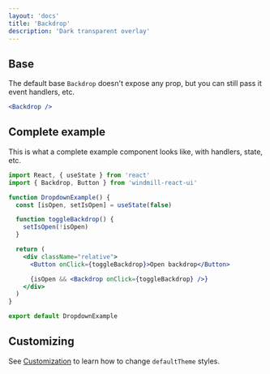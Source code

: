 ```yaml
---
layout: 'docs'
title: 'Backdrop'
description: 'Dark transparent overlay'
---
```



## Base

The default base `Backdrop` doesn't expose any prop, but you can still pass it event handlers, etc.

<BackdropExample />

```jsx
<Backdrop />
```

## Complete example

This is what a complete example component looks like, with handlers, state, etc.

```jsx title=BackdropExample.js
import React, { useState } from 'react'
import { Backdrop, Button } from 'windmill-react-ui'

function DropdownExample() {
  const [isOpen, setIsOpen] = useState(false)

  function toggleBackdrop() {
    setIsOpen(!isOpen)
  }

  return (
    <div className="relative">
      <Button onClick={toggleBackdrop}>Open backdrop</Button>

      {isOpen && <Backdrop onClick={toggleBackdrop} />}
    </div>
  )
}

export default DropdownExample
```

## Customizing

See [Customization](../customization) to learn how to change `defaultTheme` styles.
